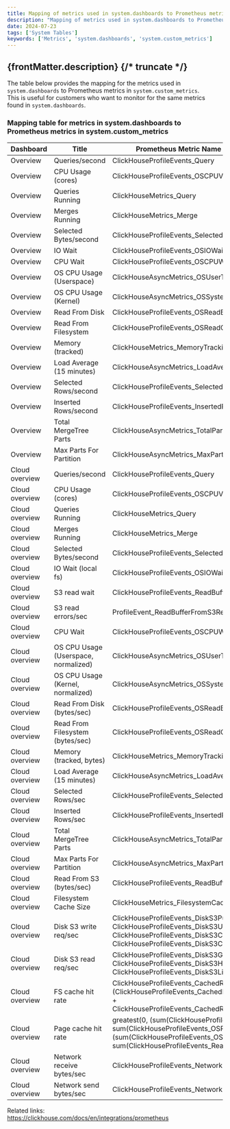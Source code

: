 ```yaml
---
title: Mapping of metrics used in system.dashboards to Prometheus metrics in `system.custom_metrics`
description: "Mapping of metrics used in system.dashboards to Prometheus metrics in system.custom_metrics"
date: 2024-07-23
tags: ['System Tables']
keywords: ['Metrics', 'system.dashboards', 'system.custom_metrics']
---
```


{frontMatter.description}
{/* truncate */}
---

The table below provides the mapping for the metrics used in `system.dashboards` to Prometheus metrics in `system.custom_metrics`.  
This is useful for customers who want to monitor for the same metrics found in `system.dashboards`. 

### Mapping table for metrics in system.dashboards to Prometheus metrics in system.custom_metrics

Dashboard | Title | Prometheus Metric Name (system.custom_metrics)
-- | -- | --
Overview | Queries/second | ClickHouseProfileEvents_Query
Overview | CPU Usage (cores) | ClickHouseProfileEvents_OSCPUVirtualTimeMicroseconds
Overview | Queries Running | ClickHouseMetrics_Query
Overview | Merges Running | ClickHouseMetrics_Merge
Overview | Selected Bytes/second | ClickHouseProfileEvents_SelectedBytes
Overview | IO Wait | ClickHouseProfileEvents_OSIOWaitMicroseconds
Overview | CPU Wait | ClickHouseProfileEvents_OSCPUWaitMicroseconds
Overview | OS CPU Usage (Userspace) | ClickHouseAsyncMetrics_OSUserTimeNormalized
Overview | OS CPU Usage (Kernel) | ClickHouseAsyncMetrics_OSSystemTimeNormalized
Overview | Read From Disk | ClickHouseProfileEvents_OSReadBytes
Overview | Read From Filesystem | ClickHouseProfileEvents_OSReadChars
Overview | Memory (tracked) | ClickHouseMetrics_MemoryTracking
Overview | Load Average (15 minutes) | ClickHouseAsyncMetrics_LoadAverage15
Overview | Selected Rows/second | ClickHouseProfileEvents_SelectedRows
Overview | Inserted Rows/second | ClickHouseProfileEvents_InsertedRows
Overview | Total MergeTree Parts | ClickHouseAsyncMetrics_TotalPartsOfMergeTreeTables
Overview | Max Parts For Partition | ClickHouseAsyncMetrics_MaxPartCountForPartition
Cloud overview | Queries/second | ClickHouseProfileEvents_Query
Cloud overview | CPU Usage (cores) | ClickHouseProfileEvents_OSCPUVirtualTimeMicroseconds
Cloud overview | Queries Running | ClickHouseMetrics_Query
Cloud overview | Merges Running | ClickHouseMetrics_Merge
Cloud overview | Selected Bytes/second | ClickHouseProfileEvents_SelectedBytes
Cloud overview | IO Wait (local fs) | ClickHouseProfileEvents_OSIOWaitMicroseconds
Cloud overview | S3 read wait | ClickHouseProfileEvents_ReadBufferFromS3Microseconds
Cloud overview | S3 read errors/sec | ProfileEvent_ReadBufferFromS3RequestsErrors
Cloud overview | CPU Wait | ClickHouseProfileEvents_OSCPUWaitMicroseconds
Cloud overview | OS CPU Usage (Userspace, normalized) | ClickHouseAsyncMetrics_OSUserTimeNormalized
Cloud overview | OS CPU Usage (Kernel, normalized) | ClickHouseAsyncMetrics_OSSystemTimeNormalized
Cloud overview | Read From Disk (bytes/sec) | ClickHouseProfileEvents_OSReadBytes
Cloud overview | Read From Filesystem (bytes/sec) | ClickHouseProfileEvents_OSReadChars
Cloud overview | Memory (tracked, bytes) | ClickHouseMetrics_MemoryTracking
Cloud overview | Load Average (15 minutes) | ClickHouseAsyncMetrics_LoadAverage15
Cloud overview | Selected Rows/sec | ClickHouseProfileEvents_SelectedRows
Cloud overview | Inserted Rows/sec | ClickHouseProfileEvents_InsertedRows
Cloud overview | Total MergeTree Parts | ClickHouseAsyncMetrics_TotalPartsOfMergeTreeTables
Cloud overview | Max Parts For Partition | ClickHouseAsyncMetrics_MaxPartCountForPartition
Cloud overview | Read From S3 (bytes/sec) | ClickHouseProfileEvents_ReadBufferFromS3Bytes
Cloud overview | Filesystem Cache Size | ClickHouseMetrics_FilesystemCacheSize
Cloud overview | Disk S3 write req/sec | ClickHouseProfileEvents_DiskS3PutObject + ClickHouseProfileEvents_DiskS3UploadPart + ClickHouseProfileEvents_DiskS3CreateMultipartUpload + ClickHouseProfileEvents_DiskS3CompleteMultipartUpload
Cloud overview | Disk S3 read req/sec | ClickHouseProfileEvents_DiskS3GetObject + ClickHouseProfileEvents_DiskS3HeadObject + ClickHouseProfileEvents_DiskS3ListObjects
Cloud overview | FS cache hit rate | ClickHouseProfileEvents_CachedReadBufferReadFromCacheBytes / (ClickHouseProfileEvents_CachedReadBufferReadFromCacheBytes + ClickHouseProfileEvents_CachedReadBufferReadFromSourceBytes)
Cloud overview | Page cache hit rate | greatest(0, (sum(ClickHouseProfileEvents_OSReadChars) - sum(ClickHouseProfileEvents_OSReadBytes)) /  (sum(ClickHouseProfileEvents_OSReadChars) + sum(ClickHouseProfileEvents_ReadBufferFromS3Bytes)))
Cloud overview | Network receive bytes/sec | ClickHouseProfileEvents_NetworkReceiveBytes
Cloud overview | Network send bytes/sec | ClickHouseProfileEvents_NetworkSendBytes


Related links:  
https://clickhouse.com/docs/en/integrations/prometheus